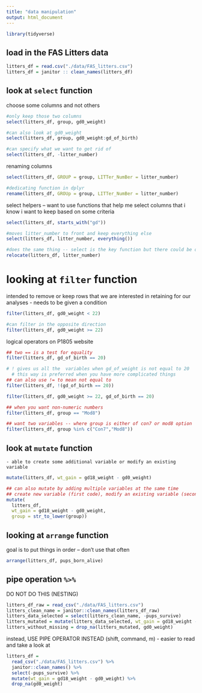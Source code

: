 ```yaml
---
title: "data manipulation"
output: html_document
---
```


```r
library(tidyverse)
```

## load in the FAS Litters data 

```r
litters_df = read.csv("./data/FAS_litters.csv")
litters_df = janitor :: clean_names(litters_df)
```

## look at `select` function

choose some columns and not others 

```r
#only keep those two columns
select(litters_df, group, gd0_weight)
```
```r
#can also look at gd0_weight
select(litters_df, group, gd0_weight:gd_of_birth)
```
```r
#can specify what we want to get rid of 
select(litters_df, -litter_number)
```

renaming columns
```r
select(litters_df, GROUP = group, LITTer_NumBer = litter_number)
```
```r
#dedicating function in dplyr
rename(litters_df, GROUp = group, LITTer_NumBer = litter_number)
```

select helpers -- want to use functions that help me select columns that i know i want to keep based on some criteria 
```r
select(litters_df, starts_with("gd"))
```

```r
#moves litter_number to front and keep everything else 
select(litters_df, litter_number, everything())
```

```r
#does the same thing -- select is the key function but there could be other functions that do the same thing
relocate(litters_df, litter_number)
```

# looking at `filter` function 

intended to remove or keep rows that we are interested in retaining for our analyses 
  - needs to be given a condition 

```r
filter(litters_df, gd0_weight < 22)
```

```r
#can filter in the opposite direction
filter(litters_df, gd0_weight >= 22)
```
logical operators on P1805 website 
```r
## two == is a test for equality
filter(litters_df, gd_of_birth == 20)
```

```r
# ! gives us all the  variables when gd_of_weight is not equal to 20
  # this way is preferred when you have more complicated things 
## can also use != to mean not equal to
filter(litters_df, !(gd_of_birth == 20))
```

```r
filter(litters_df, gd0_weight >= 22, gd_of_birth == 20) 
```
```r
## when you want non-numeric numbers 
filter(litters_df, group == "Mod8")
```

```r
## want two variables -- where group is either of con7 or mod8 option 
filter(litters_df, group %in% c("Con7","Mod8"))
```



## look at `mutate` function
    - able to create some additional variable or modify an existing variable 
  
```r
mutate(litters_df, wt_gain = gd18_weight - gd0_weight)
```
```r
## can also mutate by adding multiple variables at the same time 
## create new variable (first code), modify an existing variable (second code)
mutate(
  litters_df, 
  wt_gain = gd18_weight - gd0_weight,
  group = str_to_lower(group))
```

## looking at `arrange` function 
goal is to put things in order -- don't use that often

```r
arrange(litters_df, pups_born_alive)
```

## pipe operation `%>%` 

DO NOT DO THIS (NESTING)
```r
litters_df_raw = read_csv("./data/FAS_litters.csv")
litters_clean_name = janitor::clean_names(litters_df_raw)
litters_data_selected = select(litters_clean_name, -pups_survive)
litters_mutated = mutate(litters_data_selected, wt_gain = gd18_weight - gd0_weight)
litters_without_missing = drop_na(litters_mutated, gd0_weight)
```

instead, USE PIPE OPERATOR INSTEAD (shift, command, m) 
  - easier to read and take a look at 
```r
litters_df = 
  read_csv("./data/FAS_litters.csv") %>% 
  janitor::clean_names() %>% 
  select(-pups_survive) %>% 
  mutate(wt_gain = gd18_weight - gd0_weight) %>% 
  drop_na(gd0_weight)
```

